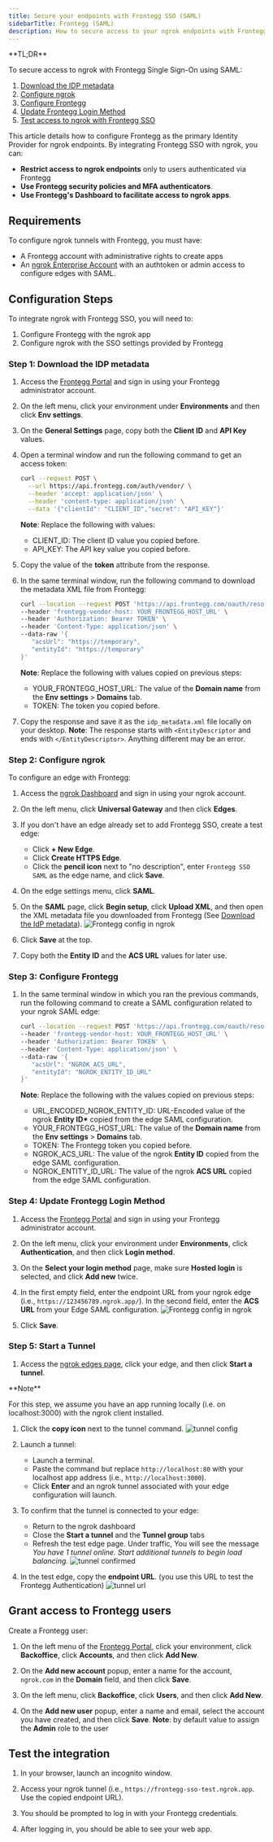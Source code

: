 ```yaml
---
title: Secure your endpoints with Frontegg SSO (SAML)
sidebarTitle: Frontegg (SAML)
description: How to secure access to your ngrok endpoints with Frontegg SSO (SAML)
---
```


<Disclaimer />
<Tip>
**TL;DR**



To secure access to ngrok with Frontegg Single Sign-On using SAML:

1. [Download the IDP metadata](#idp-metadata)
1. [Configure ngrok](#configure-ngrok)
1. [Configure Frontegg](#configure-frontegg)
1. [Update Frontegg Login Method](#frontegg-login)
1. [Test access to ngrok with Frontegg SSO](#test-sso)
</Tip>

This article details how to configure Frontegg as the primary Identity Provider for ngrok endpoints.
By integrating Frontegg SSO with ngrok, you can:

- **Restrict access to ngrok endpoints** only to users authenticated via Frontegg
- **Use Frontegg security policies and MFA authenticators**.
- **Use Frontegg's Dashboard to facilitate access to ngrok apps**.

## Requirements

To configure ngrok tunnels with Frontegg, you must have:

- A Frontegg account with administrative rights to create apps
- An [ngrok Enterprise Account](https://ngrok.com/pricing) with an authtoken or admin access to configure edges with SAML.

## Configuration Steps

To integrate ngrok with Frontegg SSO, you will need to:

1. Configure Frontegg with the ngrok app
1. Configure ngrok with the SSO settings provided by Frontegg

### **Step 1**: Download the IDP metadata 

1. Access the [Frontegg Portal](https://portal.Frontegg.com/) and sign in using your Frontegg administrator account.

1. On the left menu, click your environment under **Environments** and then click **Env settings**.

1. On the **General Settings** page, copy both the **Client ID** and **API Key** values.

1. Open a terminal window and run the following command to get an access token:

   ```bash
   curl --request POST \
     --url https://api.frontegg.com/auth/vendor/ \
     --header 'accept: application/json' \
     --header 'content-type: application/json' \
     --data '{"clientId": "CLIENT_ID","secret": "API_KEY"}'
   ```

   **Note**: Replace the following with values:
   - CLIENT_ID: The client ID value you copied before.
   - API_KEY: The API key value you copied before.

1. Copy the value of the **token** attribute from the response.

1. In the same terminal window, run the following command to download the metadata XML file from Frontegg:

   ```bash
   curl --location --request POST 'https://api.frontegg.com/oauth/resources/configurations/saml/v1/https%3A%2F%2Ftemporary' \
   --header 'frontegg-vendor-host: YOUR_FRONTEGG_HOST_URL' \
   --header 'Authorization: Bearer TOKEN' \
   --header 'Content-Type: application/json' \
   --data-raw '{
      "acsUrl": "https://temporary",
      "entityId": "https://temporary"
   }'
   ```

   **Note**: Replace the following with values copied on previous steps:
   - YOUR_FRONTEGG_HOST_URL: The value of the **Domain name** from the **Env settings** > **Domains** tab.
   - TOKEN: The token you copied before.

1. Copy the response and save it as the `idp_metadata.xml` file locally on your desktop.
   **Note**: The response starts with `<EntityDescriptor` and ends with `</EntityDescriptor>`. Anything different may be an error.

### **Step 2**: Configure ngrok 

To configure an edge with Frontegg:

1. Access the [ngrok Dashboard](https://dashboard.ngrok.com/) and sign in using your ngrok account.

1. On the left menu, click **Universal Gateway** and then click **Edges**.

1. If you don't have an edge already set to add Frontegg SSO, create a test edge:
   - Click **+ New Edge**.
   - Click **Create HTTPS Edge**.
   - Click the **pencil icon** next to "no description", enter `Frontegg SSO SAML` as the edge name, and click **Save**.

1. On the edge settings menu, click **SAML**.

1. On the **SAML** page, click **Begin setup**, click **Upload XML**, and then open the XML metadata file you downloaded from Frontegg (See [Download the IdP metadata](#idp-metadata)).
   ![Frontegg config in ngrok](../img/frontegg/img/frontegg-5.png)

1. Click **Save** at the top.

1. Copy both the **Entity ID** and the **ACS URL** values for later use.

### **Step 3**: Configure Frontegg 

1. In the same terminal window in which you ran the previous commands, run the following command to create a SAML configuration related to your ngrok SAML edge:

   ```bash
   curl --location --request POST 'https://api.frontegg.com/oauth/resources/configurations/saml/v1/URL-ENCODED-NGROK-ENTITY-ID' \
   --header 'frontegg-vendor-host: YOUR_FRONTEGG_HOST_URL' \
   --header 'Authorization: Bearer TOKEN' \
   --header 'Content-Type: application/json' \
   --data-raw '{
      "acsUrl": "NGROK_ACS_URL",
      "entityId": "NGROK_ENTITY_ID_URL"
   }'
   ```

   **Note**: Replace the following with the values copied on previous steps:
   - URL_ENCODED_NGROK_ENTITY_ID: URL-Encoded value of the ngrok **Entity ID\*** copied from the edge SAML configuration.
   - YOUR_FRONTEGG_HOST_URL: The value of the **Domain name** from the **Env settings** > **Domains** tab.
   - TOKEN: The Frontegg token you copied before.
   - NGROK_ACS_URL: The value of the ngrok **Entity ID** copied from the edge SAML configuration.
   - NGROK_ENTITY_ID_URL: The value of the ngrok **ACS URL** copied from the edge SAML configuration.

### **Step 4**: Update Frontegg Login Method 

1. Access the [Frontegg Portal](https://portal.Frontegg.com/) and sign in using your Frontegg administrator account.

1. On the left menu, click your environment under **Environments**, click **Authentication**, and then click **Login method**.

1. On the **Select your login method** page, make sure **Hosted login** is selected, and click **Add new** twice.

1. In the first empty field, enter the endpoint URL from your ngrok edge (i.e., `https://123456789.ngrok.app/`). In the second field, enter the **ACS URL** from your Edge SAML configuration.
   ![Frontegg config in ngrok](../img/frontegg/img/frontegg-6.png)

1. Click **Save**.

### **Step 5**: Start a Tunnel 

1. Access the [ngrok edges page](https://dashboard.ngrok.com/edges), click your edge, and then click **Start a tunnel**.
<Tip>
**Note**


For this step, we assume you have an app running locally (i.e. on localhost:3000) with the ngrok client installed.
   </Tip>

1. Click the **copy icon** next to the tunnel command.
   ![tunnel config](../img/frontegg/img/frontegg-2.png)

1. Launch a tunnel:
   - Launch a terminal.
   - Paste the command but replace `http://localhost:80` with your localhost app address (i.e., `http://localhost:3000`).
   - Click **Enter** and an ngrok tunnel associated with your edge configuration will launch.

1. To confirm that the tunnel is connected to your edge:
   - Return to the ngrok dashboard
   - Close the **Start a tunnel** and the **Tunnel group** tabs
   - Refresh the test edge page. Under traffic, You will see the message _You have 1 tunnel online. Start additional tunnels to begin load balancing._
     ![tunnel confirmed](../img/frontegg/img/frontegg-3.png)

1. In the test edge, copy the **endpoint URL**. (you use this URL to test the Frontegg Authentication)
   ![tunnel url](../img/frontegg/img/frontegg-7.png)

## Grant access to Frontegg users

Create a Frontegg user:

1. On the left menu of the [Frontegg Portal](https://portal.frontegg.com/), click your environment, click **Backoffice**, click **Accounts**, and then click **Add New**.

1. On the **Add new account** popup, enter a name for the account, `ngrok.com` in the **Domain** field, and then click **Save**.

1. On the left menu, click **Backoffice**, click **Users**, and then click **Add New**.

1. On the **Add new user** popup, enter a name and email, select the account you have created, and then click **Save**.
   **Note**: by default value to assign the **Admin** role to the user

## Test the integration 

1. In your browser, launch an incognito window.

1. Access your ngrok tunnel (i.e., `https://frontegg-sso-test.ngrok.app`. Use the copied endpoint URL).

1. You should be prompted to log in with your Frontegg credentials.

1. After logging in, you should be able to see your web app.
